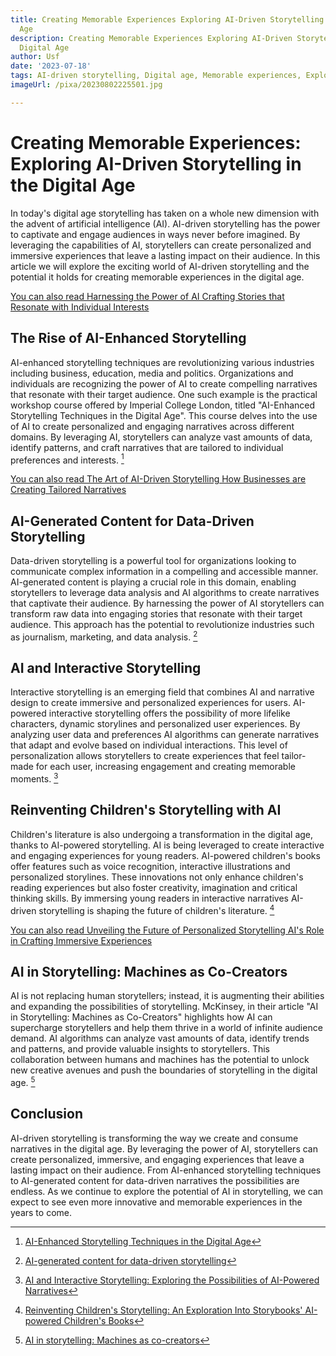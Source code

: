 ```yaml
---
title: Creating Memorable Experiences Exploring AI-Driven Storytelling in the Digital
  Age
description: Creating Memorable Experiences Exploring AI-Driven Storytelling in the
  Digital Age
author: Usf
date: '2023-07-18'
tags: AI-driven storytelling, Digital age, Memorable experiences, Exploration
imageUrl: /pixa/20230802225501.jpg

---
```

# Creating Memorable Experiences: Exploring AI-Driven Storytelling in the Digital Age

In  today's  digital age storytelling has taken  on a whole new dimension with the advent of artificial intelligence (AI). AI-driven storytelling has the power  to  captivate  and engage audiences in ways never  before imagined. By leveraging the capabilities of AI, storytellers can create personalized and immersive experiences that leave a lasting impact on their audience. In this article  we will  explore the  exciting world of AI-driven storytelling and the potential it holds for creating memorable experiences in the digital age.

[You can also read Harnessing the Power of AI  Crafting Stories that Resonate with Individual Interests](Harnessing%20the%20Power%20of%20AI%20Crafting%20Stories%20that%20Resonate%20with%20Individual%20Interests)


## The Rise of  AI-Enhanced Storytelling

AI-enhanced storytelling techniques are revolutionizing various industries including  business, education, media and politics.  Organizations and individuals are recognizing the power of AI to  create compelling narratives that resonate with  their target audience. One  such example is the  practical workshop course  offered by Imperial College London, titled "AI-Enhanced Storytelling Techniques in the Digital  Age".  This course delves into the use of AI to create personalized and engaging narratives  across different domains. By leveraging AI, storytellers can analyze vast amounts of data, identify patterns, and craft narratives that are tailored  to individual preferences and interests. [^1^]

[You can also read The Art of AI-Driven Storytelling How Businesses are Creating Tailored Narratives](The%20Art%20of%20AI-Driven%20Storytelling%20How%20Businesses%20are%20Creating%20Tailored%20Narratives)


## AI-Generated Content for Data-Driven Storytelling

Data-driven storytelling is a powerful tool for  organizations looking to  communicate complex information in a compelling and accessible manner. AI-generated content is playing a crucial role in this domain, enabling storytellers to leverage data  analysis and AI algorithms to create narratives that captivate their audience. By harnessing  the power  of AI storytellers can transform raw  data into engaging stories  that resonate with  their target audience. This approach has the potential to revolutionize industries such as journalism, marketing,  and data analysis. [^2^]

## AI and Interactive Storytelling

Interactive storytelling  is an emerging field that combines AI  and narrative design to create  immersive and personalized experiences for  users. AI-powered  interactive storytelling offers the possibility of more lifelike characters, dynamic storylines and personalized user experiences. By analyzing user data and preferences AI algorithms can generate narratives that adapt and evolve based on individual interactions. This level of personalization allows storytellers to create experiences  that feel tailor-made for each user, increasing engagement and creating memorable moments.  [^3^]

## Reinventing Children's Storytelling with AI

Children's literature is also undergoing a transformation in the digital  age, thanks to AI-powered storytelling. AI is  being leveraged to create interactive and engaging experiences  for young readers. AI-powered children's books offer features such as voice recognition, interactive illustrations and personalized storylines. These innovations not only enhance children's reading  experiences but also foster creativity, imagination and critical thinking skills. By immersing young readers in interactive narratives AI-driven storytelling is shaping  the future of  children's literature. [^4^]

[You can also  read Unveiling the Future of Personalized Storytelling AI's Role in  Crafting Immersive Experiences](Unveiling%20the%20Future%20of%20Personalized%20Storytelling%20AI%27s%20Role%20in%20Crafting%20Immersive%20Experiences)


## AI in  Storytelling: Machines as Co-Creators

AI  is not replacing human storytellers;  instead, it is augmenting their abilities and expanding the possibilities  of storytelling. McKinsey, in their article  "AI in Storytelling: Machines  as Co-Creators" highlights how AI can supercharge storytellers and help them thrive in  a world of infinite audience demand. AI algorithms can analyze vast amounts of data, identify  trends and patterns, and provide valuable insights to storytellers. This collaboration between humans and machines  has the potential to unlock new creative avenues and push the boundaries of storytelling in the digital age. [^5^]

## Conclusion

AI-driven storytelling is transforming the  way we create  and consume  narratives in the digital age. By leveraging the power of AI, storytellers can create personalized, immersive, and engaging experiences that leave a lasting impact on their audience. From AI-enhanced storytelling techniques to AI-generated  content for data-driven narratives the  possibilities are  endless. As we  continue  to explore the potential of AI in storytelling, we can expect to see even more innovative and memorable experiences in the years to come.

[^1^]: [AI-Enhanced Storytelling Techniques in the  Digital Age](https://www.imperial.ac.uk/evening-classes/october-courses-list/ai-storytelling/)
[^2^]: [AI-generated content for data-driven storytelling](https://aicontentfy.com/en/blog/ai-generated-content-for-data-driven-storytelling)
[^3^]: [AI and Interactive Storytelling: Exploring the Possibilities of  AI-Powered Narratives](https://blog.on-page.ai/ai-and-interactive-storytelling/)
[^4^]: [Reinventing Children's Storytelling: An Exploration Into Storybooks' AI-powered  Children's Books](https://hackernoon.com/reinventing-childrens-storytelling-an-exploration-into-storybooks-ai-powered-childrens-books)
[^5^]: [AI in storytelling: Machines  as co-creators](https://www.mckinsey.com/industries/technology-media-and-telecommunications/our-insights/ai-in-storytelling)